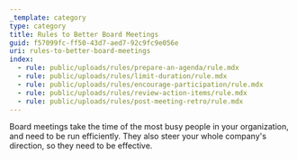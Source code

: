 ```yaml
---
_template: category
type: category
title: Rules to Better Board Meetings
guid: f57099fc-ff50-43d7-aed7-92c9fc9e056e
uri: rules-to-better-board-meetings
index:
  - rule: public/uploads/rules/prepare-an-agenda/rule.mdx
  - rule: public/uploads/rules/limit-duration/rule.mdx
  - rule: public/uploads/rules/encourage-participation/rule.mdx
  - rule: public/uploads/rules/review-action-items/rule.mdx
  - rule: public/uploads/rules/post-meeting-retro/rule.mdx
---
```


Board meetings take the time of the most busy people in your organization, and need to be run efficiently. They also steer your whole company's direction, so they need to be effective.
